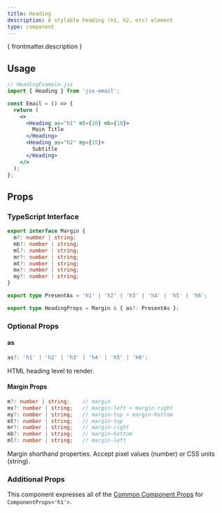 ```yaml
---
title: Heading
description: A stylable heading (h1, h2, etc) element
type: component
---
```


<p>{ frontmatter.description }</p>

<Install type={frontmatter.type}/>

## Usage

```jsx "Heading"
// HeadingExample.jsx
import { Heading } from 'jsx-email';

const Email = () => {
  return (
    <>
      <Heading as="h1" mt={20} mb={10}>
        Main Title
      </Heading>
      <Heading as="h2" my={15}>
        Subtitle
      </Heading>
    </>
  );
};
```

## Props

### TypeScript Interface
```ts
export interface Margin {
  m?: number | string;
  mb?: number | string;
  ml?: number | string;
  mr?: number | string;
  mt?: number | string;
  mx?: number | string;
  my?: number | string;
}

export type PresentAs = 'h1' | 'h2' | 'h3' | 'h4' | 'h5' | 'h6';

export type HeadingProps = Margin & { as?: PresentAs };
```

### Optional Props

#### as
```ts
as?: 'h1' | 'h2' | 'h3' | 'h4' | 'h5' | 'h6';
```
HTML heading level to render.

#### Margin Props
```ts
m?: number | string;    // margin
mx?: number | string;   // margin-left + margin-right
my?: number | string;   // margin-top + margin-bottom
mt?: number | string;   // margin-top
mr?: number | string;   // margin-right
mb?: number | string;   // margin-bottom
ml?: number | string;   // margin-left
```
Margin shorthand properties. Accept pixel values (number) or CSS units (string).

### Additional Props

This component expresses all of the [Common Component Props](https://react.dev/reference/react-dom/components/common) for `ComponentProps<'h1'>`.
